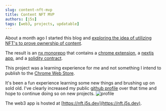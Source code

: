 ```yaml
---
slug: content-nft-mvp
title: Content NFT MVP
authors: [j5s]
tags: [web3, projects, updatable]
---
```


About a month ago I started this blog and [exploring the idea of
utilizing NFT's to prove ownership of content](https://www.j5s.dev/blog/nft-copyright-extension).

The result is an [nx monorepo](https://github.com/j-5-s/bookmark-nft) that
contains a [chrome extension](https://github.com/j-5-s/bookmark-nft/tree/main/apps/extension),
a [nextjs app](https://github.com/j-5-s/bookmark-nft/tree/main/apps/nft-j5s-dev), and a 
[solidity contract](https://github.com/j-5-s/bookmark-nft/blob/main/libs/contracts/contracts/BookmarkNFT.sol).

This project was a learning experience for me and not something I intend
to publish to the [Chrome Web Store](https://chrome.google.com/webstore/category/extensions). 

It's been a fun experience learning some new things and brushing up on sold old. I've clearly 
increased my public [github profile](https://github.com/j-5-s) over that time and hope to continue doing so on new projects.
![profile](/img/2023-06-16/github-profile.png)

The web3 app is hosted at [https://nft.j5s.dev](https://nft.j5s.dev).




 